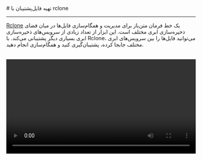 

<Layout>
<Head>
<title>مستندات تهیه فایل پشتیبان با rclone از Object Storage - لیارا</title>
<meta property="og:title" content="مستندات خدمات رایانش ابری لیارا" />
<meta property="og:description" content="مستندات مربوط به نحوه تهیه فایل پشتیبان از باکت با rclone در فضای ذخیره‌سازی ابری در لیارا"  />
</Head>
# تهیه فایل‌پشتیبان با rclone
<hr className="mb-2" />

<a href="https://rclone.org/" className="text-[#2196f3] ">Rclone</a> یک خط فرمان متن‌باز برای مدیریت و همگام‌سازی فایل‌ها در میان فضای ذخیره‌سازی ابری مختلف است. این ابزار از تعداد زیادی از سرویس‌های ذخیره‌سازی ابری  بسیاری دیگر پشتیبانی می‌کند. با Rclone، می‌توانید فایل‌ها را بین سرویس‌های ابری مختلف جابجا کرده، پشتیبان‌گیری کنید و همگام‌سازی انجام دهید.

<br />
<video
    src="https://media.liara.ir/rclone/rclone-bucket-backup.mp4"
    controls="controls"
    className="block w-full"
    width="100%"
/>
<br />

برای انتقال فایل‌های درون یک باکت به یک باکت دیگر در یک اکانت، در ابتدا کافیست تا برنامه Rclone را از صفحه <a href="https://rclone.org/downloads/" className="text-[#2196f3] ">Downloads</a> متناسب با سیستم عامل خود، دانلود کنید. در قدم بعد باید با اجرای دستور <Important>rclone config</Important> یک <Important>remote</Important> جدید را پیکربندی کنید:
<Asciinema id="rclone-backup-bucket" />

درنهایت شما می‌توانید با اجرای دستور زیر، یک نسخه از فایل‌های موجود در باکت موردنظرتان را در لوکال ذخیره کنید:

<div className="h-2" />
<div dir='ltr'>
<Highlight className="bash">
{`rclone copy -PM [remote]:[bucket-name] /path/to/folder`}
</Highlight>
</div>
<div className="h-2" />

برای مثال اگر یک باکت با نام <Important>app-bucket</Important> در لیارا داشته باشید، می‌توانید با اجرای دستور زیر، تمامی فایل‌های موجود در این باکت را در سیستم خود کپی کنید:

<div className="h-2" />
<div dir='ltr'>
<Highlight className="bash">
{`rclone copy -PM r1:app-bucket myfiles/`}
</Highlight>
</div>
<div className="h-2" />
<Asciinema id="rclone-bucket-backup-execute" />

</Layout>